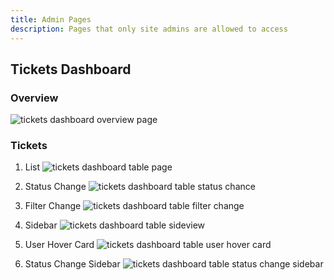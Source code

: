 ```yaml
---
title: Admin Pages
description: Pages that only site admins are allowed to access
---
```


## Tickets Dashboard

### Overview
![tickets dashboard overview page](/tickets-dashboard-overview.png)

### Tickets

1. List
![tickets dashboard table page](/tickets-dashboard-list.png)

2. Status Change
![tickets dashboard table status chance](/tickets-dashboard-functionality1.png)

3. Filter Change
![tickets dashboard table filter change](/tickets-dashboard-functionality2.png)

4. Sidebar
![tickets dashboard table sideview](/tickets-dashboard-functionality3.png)

5. User Hover Card
![tickets dashboard table user hover card](/tickets-dashboard-functionality4.png)

6. Status Change Sidebar
![tickets dashboard table status change sidebar](/tickets-dashboard-functionality5.png)